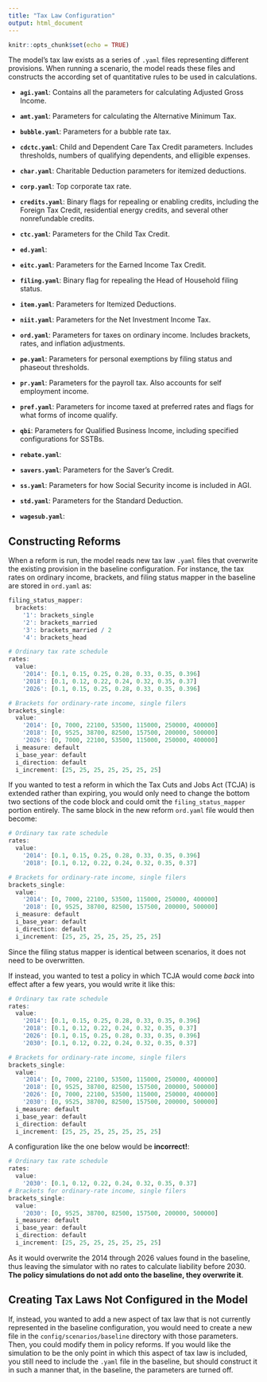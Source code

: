 ```yaml
---
title: "Tax Law Configuration"
output: html_document
---
```


```r
knitr::opts_chunk$set(echo = TRUE)
```

The model's tax law exists as a series of `.yaml` files representing different provisions. When running a scenario, the model reads these files and constructs the according set of quantitative rules to be used in calculations. 

- **`agi.yaml`**: Contains all the parameters for calculating Adjusted Gross Income.

- **`amt.yaml`**: Parameters for calculating the Alternative Minimum Tax.

- **`bubble.yaml`**: Parameters for a bubble rate tax.

- **`cdctc.yaml`**: Child and Dependent Care Tax Credit parameters. Includes thresholds, numbers of qualifying dependents, and elligible expenses.

- **`char.yaml`**: Charitable Deduction parameters for itemized deductions.

- **`corp.yaml`**: Top corporate tax rate.

- **`credits.yaml`**: Binary flags for repealing or enabling credits, including the Foreign Tax Credit, residential energy credits, and several other nonrefundable credits.

- **`ctc.yaml`**: Parameters for the Child Tax Credit.

- **`ed.yaml`**:

- **`eitc.yaml`**: Parameters for the Earned Income Tax Credit.

- **`filing.yaml`**: Binary flag for repealing the Head of Household filing status.

- **`item.yaml`**: Parameters for Itemized Deductions.

- **`niit.yaml`**: Parameters for the Net Investment Income Tax.

- **`ord.yaml`**: Parameters for taxes on ordinary income. Includes brackets, rates, and inflation adjustments.

- **`pe.yaml`**: Parameters for personal exemptions by filing status and phaseout thresholds.

- **`pr.yaml`**: Parameters for the payroll tax. Also accounts for self employment income.

- **`pref.yaml`**: Parameters for income taxed at preferred rates and flags for what forms of income qualify.

- **`qbi`**: Parameters for Qualified Business Income, including specified configurations for SSTBs.

- **`rebate.yaml`**: 

- **`savers.yaml`**: Parameters for the Saver's Credit.

- **`ss.yaml`**: Parameters for how Social Security income is included in AGI.

- **`std.yaml`**: Parameters for the Standard Deduction.

- **`wagesub.yaml`**: 

## Constructing Reforms

When a reform is run, the model reads new tax law `.yaml` files that overwrite the existing provision in the baseline configuration. For instance, the tax rates on ordinary income, brackets, and filing status mapper in the baseline are stored in `ord.yaml` as:

``` .r
filing_status_mapper:
  brackets:
    '1': brackets_single
    '2': brackets_married
    '3': brackets_married / 2
    '4': brackets_head

# Ordinary tax rate schedule
rates:
  value:
    '2014': [0.1, 0.15, 0.25, 0.28, 0.33, 0.35, 0.396]
    '2018': [0.1, 0.12, 0.22, 0.24, 0.32, 0.35, 0.37]
    '2026': [0.1, 0.15, 0.25, 0.28, 0.33, 0.35, 0.396]

# Brackets for ordinary-rate income, single filers
brackets_single:
  value:
    '2014': [0, 7000, 22100, 53500, 115000, 250000, 400000]
    '2018': [0, 9525, 38700, 82500, 157500, 200000, 500000]
    '2026': [0, 7000, 22100, 53500, 115000, 250000, 400000]
  i_measure: default
  i_base_year: default
  i_direction: default
  i_increment: [25, 25, 25, 25, 25, 25, 25]
```

If you wanted to test a reform in which the Tax Cuts and Jobs Act (TCJA) is extended rather than expiring, you would only need to change the bottom two sections of the code block and could omit the `filing_status_mapper` portion entirely. The same block in the new reform `ord.yaml` file would then become:

``` .r
# Ordinary tax rate schedule
rates:
  value:
    '2014': [0.1, 0.15, 0.25, 0.28, 0.33, 0.35, 0.396]
    '2018': [0.1, 0.12, 0.22, 0.24, 0.32, 0.35, 0.37]

# Brackets for ordinary-rate income, single filers
brackets_single:
  value:
    '2014': [0, 7000, 22100, 53500, 115000, 250000, 400000]
    '2018': [0, 9525, 38700, 82500, 157500, 200000, 500000]
  i_measure: default
  i_base_year: default
  i_direction: default
  i_increment: [25, 25, 25, 25, 25, 25, 25]
```
Since the filing status mapper is identical between scenarios, it does not need to be overwritten. 

If instead, you wanted to test a policy in which TCJA would come *back* into effect after a few years, you would write it like this:

``` .r
# Ordinary tax rate schedule
rates:
  value:
    '2014': [0.1, 0.15, 0.25, 0.28, 0.33, 0.35, 0.396]
    '2018': [0.1, 0.12, 0.22, 0.24, 0.32, 0.35, 0.37]
    '2026': [0.1, 0.15, 0.25, 0.28, 0.33, 0.35, 0.396]
    '2030': [0.1, 0.12, 0.22, 0.24, 0.32, 0.35, 0.37]

# Brackets for ordinary-rate income, single filers
brackets_single:
  value:
    '2014': [0, 7000, 22100, 53500, 115000, 250000, 400000]
    '2018': [0, 9525, 38700, 82500, 157500, 200000, 500000]
    '2026': [0, 7000, 22100, 53500, 115000, 250000, 400000]
    '2030': [0, 9525, 38700, 82500, 157500, 200000, 500000]
  i_measure: default
  i_base_year: default
  i_direction: default
  i_increment: [25, 25, 25, 25, 25, 25, 25]

```

A configuration like the one below would be **incorrect!**:

``` .r
# Ordinary tax rate schedule
rates:
  value:
    '2030': [0.1, 0.12, 0.22, 0.24, 0.32, 0.35, 0.37]
# Brackets for ordinary-rate income, single filers
brackets_single:
  value:
    '2030': [0, 9525, 38700, 82500, 157500, 200000, 500000]
  i_measure: default
  i_base_year: default
  i_direction: default
  i_increment: [25, 25, 25, 25, 25, 25, 25]

```

As it would overwrite the 2014 through 2026 values found in the baseline, thus leaving the simulator with no rates to calculate liability before 2030. **The policy simulations do not add onto the baseline, they overwrite it**.

## Creating Tax Laws Not Configured in the Model

If, instead, you wanted to add a new aspect of tax law that is not currently represented in the baseline configuration, you would need to create a new file in the `config/scenarios/baseline` directory with those parameters. Then, you could modify them in policy reforms. If you would like the simulation to be the only point in which this aspect of tax law is included, you still need to include the `.yaml` file in the baseline, but should construct it in such a manner that, in the baseline, the parameters are turned off.